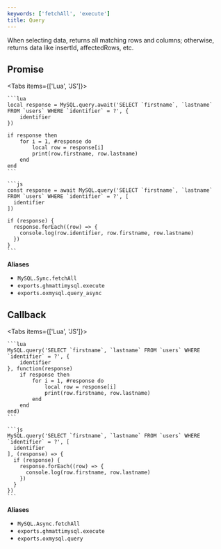 ```yaml
---
keywords: ['fetchAll', 'execute']
title: Query
---
```



When selecting data, returns all matching rows and columns; otherwise, returns data like insertId, affectedRows, etc.

## Promise

<Tabs items={['Lua', 'JS']}>
  <Tab>

    ```lua
    local response = MySQL.query.await('SELECT `firstname`, `lastname` FROM `users` WHERE `identifier` = ?', {
        identifier
    })

    if response then
        for i = 1, #response do
            local row = response[i]
            print(row.firstname, row.lastname)
        end
    end
    ```

  </Tab>
  <Tab>

    ```js
    const response = await MySQL.query('SELECT `firstname`, `lastname` FROM `users` WHERE `identifier` = ?', [
      identifier
    ])

    if (response) {
      response.forEach((row) => {
        console.log(row.identifier, row.firstname, row.lastname)
      })
    }
    ```

  </Tab>
</Tabs>

**Aliases**

- `MySQL.Sync.fetchAll`
- `exports.ghmattimysql.execute`
- `exports.oxmysql.query_async`

## Callback

<Tabs items={['Lua', 'JS']}>
  <Tab>

    ```lua
    MySQL.query('SELECT `firstname`, `lastname` FROM `users` WHERE `identifier` = ?', {
        identifier
    }, function(response)
        if response then
            for i = 1, #response do
                local row = response[i]
                print(row.firstname, row.lastname)
            end
        end
    end)
    ```

  </Tab>
  <Tab>

    ```js
    MySQL.query('SELECT `firstname`, `lastname` FROM `users` WHERE `identifier` = ?', [
      identifier
    ], (response) => {
      if (response) {
        response.forEach((row) => {
          console.log(row.firstname, row.lastname)
        })
      }
    })
    ```

  </Tab>
</Tabs>

**Aliases**

- `MySQL.Async.fetchAll`
- `exports.ghmattimysql.execute`
- `exports.oxmysql.query`
